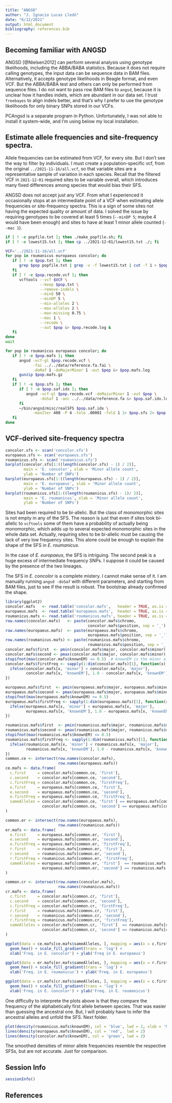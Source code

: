 ```yaml
---
title: "ANGSD"
author: "J. Ignacio Lucas Lledó"
date: "6/12/2021"
output: html_document
bibliography: references.bib
---
```


## Becoming familiar with ANGSD

ANGSD [@Nielsen2012] can perform several analysis using genotype likelihoods, including the
ABBA/BABA statistics. Because it does not require calling genotypes, the input
data can be sequence data in BAM files. Alternatively, it accepts genotype
likelihoods in Beagle format, and even VCF. But the ABBA/BABA test and others
can only be performed from sequence files. I do not want to pass row BAM files
to `angsd`, because it is unclear how it handles indels, which are abundant
in our data set. I trust `freebayes` to align indels better, and that's why
I prefer to use the genotype likelihoods for only binary SNPs stored in our
VCFs.

PCAngsd is a separate program in Python. Unfortunately, I was not able to
install it system-wide, and I'm using below my local installation.

## Estimate allele frequencies and site-frequency spectra.

Allele frequencies can be estimated from VCF, for every site. But I don't
see the way to filter by individuals. I must create a population-specific
vcf, from the original `../2021-11-16/all.vcf`, so that variable sites are
a representative sample of variation in each species. Recall that the filtered
VCF in `2021-12-01` required sites to be variable overall, which introduces
many fixed differences among species that would bias their SFS.

ANGSD does not accept just any VCF. From what I experienced it occasionally
stops at an intermediate point of a VCF when estimating allele frequencies or
site-frequency spectra. This is a sign of some sites not having the expected
quality or amount of data. I solved the issue by requiring genotypes to be
covered at least 5 times (`--minDP 5`; maybe 4 would have been enough) and
sites to have at least 1 minor allele counted (`--mac 1`).

```bash
if [ ! -e popfile.txt ]; then ./make_popfile.sh; fi
if [ ! -e lowest15.txt ]; then cp ../2021-12-01/lowest15.txt ./; fi

VCF='../2021-11-16/all.vcf'
for pop in roumanicus europaeus concolor; do
   if [ ! -e $pop.txt ]; then
      grep $pop popfile.txt | grep -v -f lowest15.txt | cut -f 1 > $pop.txt
   fi
   if [ ! -e $pop.recode.vcf ]; then
      vcftools --vcf $VCF \
               --keep $pop.txt \
               --remove-indels \
               --minQ 50 \
               --minDP 5 \
               --min-alleles 2 \
               --max-alleles 2 \
               --max-missing 0.75 \
               --mac 1 \
               --recode \
               --out $pop &> $pop.recode.log &
   fi
done
wait

for pop in roumanicus europaeus concolor; do
   if [ ! -e $pop.mafs ]; then
      angsd -vcf-gl $pop.recode.vcf \
            -fai ../../data/reference.fa.fai \
            -doMaf 1 -doMajorMinor 1 -out $pop &> $pop.mafs.log
      gunzip $pop.mafs.gz
   fi
   if [ ! -e $pop.sfs ]; then
      if [ ! -e $pop.saf.idx ]; then
         angsd -vcf-gl $pop.recode.vcf -doMajorMinor 1 -out $pop \
               -doSaf 1 -anc ../../data/reference.fa &> $pop.saf.idx.log
      fi
      ~/bin/angsd/misc/realSFS $pop.saf.idx \
            -maxIter 400 -P 4 -tole .00001 -fold 1 1> $pop.sfs 2> $pop.sfs.log
   fi
done
```

## VCF-derived site-frequency spectra

```r
concolor.sfs <- scan('concolor.sfs')
europaeus.sfs <- scan('europaeus.sfs')
roumanicus.sfs <- scan('roumanicus.sfs')
barplot(concolor.sfs[1:((length(concolor.sfs) - 1) / 2)],
        main = 'E. concolor', xlab = 'Minor allele count',
        ylab = 'Number of SNPs')
barplot(europaeus.sfs[1:((length(europaeus.sfs) - 1) / 2)],
        main = 'E. europaeus', xlab = 'Minor allele count',
        ylab = 'Number of SNPs')
barplot(roumanicus.sfs[1:((length(roumanicus.sfs) - 1)/ 2)],
        main = 'E. roumanicus', xlab = 'Minor allele count',
        ylab = 'Number of SNPs')
```

Sites had been required to be bi-allelic. But the class of monomorphic sites is not
empty in any of the SFS. The reason is just that even if sites look bi-allelic to
`vcftools` some of them have a probability of actually being monomorphic, which adds
up to several expected monomorphic sites in the whole data set. Actually,
requiring sites to be bi-allelic must be causing the lack of very low frequency
sites. This alone could be enough to explain the shape of the SFS in *E. roumanicus*.

In the case of *E. europaeus*, the SFS is intriguing. The second peak is a huge excess
of intermediate frequency SNPs. I suppose it could be caused by the presence of the
two lineages. 

The SFS in *E. concolor* is a complete mistery. I cannot make sense of it. I am manually
running `angsd -doSaf` with different parameters, and starting from BAM files, just to
see if the result is robust. The bootstrap already confirmed the shape.

```r
library(ggplot2)
concolor.mafs   <- read.table('concolor.mafs',   header = TRUE, as.is = TRUE)
europaeus.mafs  <- read.table('europaeus.mafs',  header = TRUE, as.is = TRUE)
roumanicus.mafs <- read.table('roumanicus.mafs', header = TRUE, as.is = TRUE)
row.names(concolor.mafs)   <- paste(concolor.mafs$chromo,
                                    concolor.mafs$position, sep = '_')
row.names(europaeus.mafs)  <- paste(europaeus.mafs$chromo,
                                    europaeus.mafs$position, sep = '_')
row.names(roumanicus.mafs) <- paste(roumanicus.mafs$chromo,
                                    roumanicus.mafs$position, sep = '_')
concolor.mafs$first  <- pmin(concolor.mafs$major, concolor.mafs$minor)  # alphabetically first
concolor.mafs$second <- pmax(concolor.mafs$major, concolor.mafs$minor)  # alphabetically second
stopifnot(max(concolor.mafs$knownEM) <= 0.5)  # knownEM is the minor allele freq.
concolor.mafs$firstFreq <- sapply(1:dim(concolor.mafs)[1], function(x) {
  ifelse(concolor.mafs[x, 'minor'] < concolor.mafs[x, 'major'],
         concolor.mafs[x, 'knownEM'], 1.0 - concolor.mafs[x, 'knownEM'])
})

europaeus.mafs$first  <- pmin(europaeus.mafs$major, europaeus.mafs$minor)
europaeus.mafs$second <- pmax(europaeus.mafs$major, europaeus.mafs$minor)
stopifnot(max(europaeus.mafs$knownEM) <= 0.5)
europaeus.mafs$firstFreq <- sapply(1:dim(europaeus.mafs)[1], function(x) {
  ifelse(europaeus.mafs[x, 'minor'] < europaeus.mafs[x, 'major'],
         europaeus.mafs[x, 'knownEM'], 1.0 - europaeus.mafs[x, 'knownEM'])
})

roumanicus.mafs$first  <- pmin(roumanicus.mafs$major, roumanicus.mafs$minor)
roumanicus.mafs$second <- pmax(roumanicus.mafs$major, roumanicus.mafs$minor)
stopifnot(max(roumanicus.mafs$knownEM) <= 0.5)
roumanicus.mafs$firstFreq <- sapply(1:dim(roumanicus.mafs)[1], function(x) {
  ifelse(roumanicus.mafs[x, 'minor'] < roumanicus.mafs[x, 'major'],
         roumanicus.mafs[x, 'knownEM'], 1.0 - roumanicus.mafs[x, 'knownEM'])
})
common.ce <- intersect(row.names(concolor.mafs),
                       row.names(europaeus.mafs))
ce.mafs <- data.frame(
  c.first     = concolor.mafs[common.ce, 'first'],
  c.second    = concolor.mafs[common.ce, 'second'],
  c.firstFreq = concolor.mafs[common.ce, 'firstFreq'],
  e.first     = europaeus.mafs[common.ce, 'first'],
  e.second    = europaeus.mafs[common.ce, 'second'],
  e.firstFreq = europaeus.mafs[common.ce, 'firstFreq'],
  sameAlleles = concolor.mafs[common.ce, 'first'] == europaeus.mafs[common.ce, 'first'] &
                concolor.mafs[common.ce, 'second'] == europaeus.mafs[common.ce, 'second']
)

common.er <- intersect(row.names(europaeus.mafs),
                       row.names(roumanicus.mafs))
er.mafs <- data.frame(
  e.first     = europaeus.mafs[common.er, 'first'],
  e.second    = europaeus.mafs[common.er, 'second'],
  e.firstFreq = europaeus.mafs[common.er, 'firstFreq'],
  r.first     = roumanicus.mafs[common.er, 'first'],
  r.second    = roumanicus.mafs[common.er, 'second'],
  r.firstFreq = roumanicus.mafs[common.er, 'firstFreq'],
  sameAlleles = europaeus.mafs[common.er, 'first']  == roumanicus.mafs[common.er, 'first'] &&
                europaeus.mafs[common.er, 'second'] == roumanicus.mafs[common.er, 'second']
)

common.cr <- intersect(row.names(concolor.mafs),
                       row.names(roumanicus.mafs))
cr.mafs <- data.frame(
  c.first     = concolor.mafs[common.cr, 'first'],
  c.second    = concolor.mafs[common.cr, 'second'],
  c.firstFreq = concolor.mafs[common.cr, 'firstFreq'],
  r.first     = roumanicus.mafs[common.cr, 'first'],
  r.second    = roumanicus.mafs[common.cr, 'second'],
  r.firstFreq = roumanicus.mafs[common.cr, 'firstFreq'],
  sameAlleles = concolor.mafs[common.cr, 'first']  == roumanicus.mafs[common.cr, 'first'] &&
                concolor.mafs[common.cr, 'second'] == roumanicus.mafs[common.cr, 'second']
)

ggplot(data = ce.mafs[ce.mafs$sameAlleles, ], mapping = aes(x = c.firstFreq, y = e.firstFreq)) +
  geom_hex() + scale_fill_gradient(trans = 'log') +
  xlab('Freq. in E. concolor') + ylab('Freq in E. europaeus')

ggplot(data = er.mafs[er.mafs$sameAlleles, ], mapping = aes(x = r.firstFreq, y = e.firstFreq)) +
  geom_hex() + scale_fill_gradient(trans = 'log') +
  xlab('Freq. in E. roumanicus') + ylab('Freq. in E. europaeus')

ggplot(data = cr.mafs[cr.mafs$sameAlleles, ], mapping = aes(x = c.firstFreq, y = r.firstFreq)) +
  geom_hex() + scale_fill_gradient(trans = 'log') +
  xlab('Freq. in E. concolor') + ylab('Freq. in E. roumanicus')

```

One difficulty to interprete the plots above is that they compare the frequency of
the alphabetically first allele between species. That was easier than guessing the
ancestral one. But, I will probably have to infer the ancestral alleles and unfold
the SFS. Next folder.

```r
plot(density(roumanicus.mafs$knownEM), col = 'blue', lwd = 2, xlab = 'Minor allele freq.')
lines(density(europaeus.mafs$knownEM), col = 'red',  lwd = 2)
lines(density(concolor.mafs$knownEM), col = 'green', lwd = 2)
``` 

The smoothed densities of minor allele frequencies resemble the respective SFSs, but
are not accurate. Just for comparison.

## Session Info

```r
sessionInfo()
```

## References